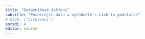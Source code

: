 ```yaml
---
title: "Dotazníkové šetření"
subtitle: "Posbírejte data a vytáhnětě s nich to podstatné"
# blok: ["ziskavani"]
poradi: 4
editor: source
---
```

